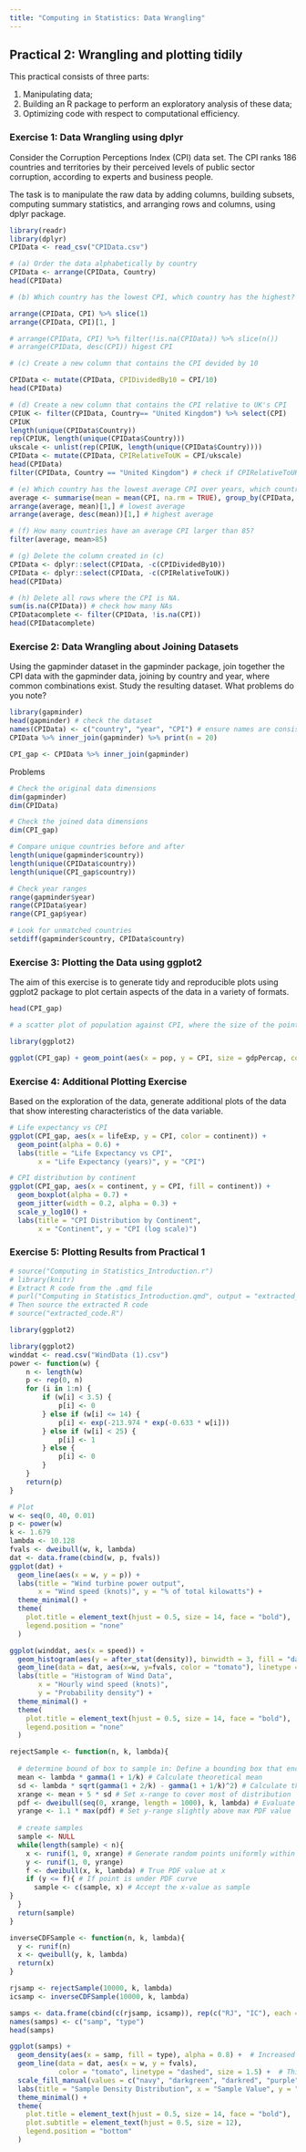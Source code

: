 ---
title: "Computing in Statistics: Data Wrangling"
---

## Practical 2: Wrangling and plotting tidily

This practical consists of three parts:

1.  Manipulating data;
2.  Building an R package to perform an exploratory analysis of these data;
3.  Optimizing code with respect to computational efficiency.

### Exercise 1: Data Wrangling using dplyr

Consider the Corruption Perceptions Index (CPI) data set. The CPI ranks 186 countries and territories by their perceived levels of public sector corruption, according to experts and business people.

The task is to manipulate the raw data by adding columns, building subsets, computing summary statistics, and arranging rows and columns, using dplyr package.

```{r}
library(readr)
library(dplyr)
CPIData <- read_csv("CPIData.csv")
```

```{r}
# (a) Order the data alphabetically by country
CPIData <- arrange(CPIData, Country)
head(CPIData)
```

```{r}
# (b) Which country has the lowest CPI, which country has the highest? State also the corresponding years.

arrange(CPIData, CPI) %>% slice(1)
arrange(CPIData, CPI)[1, ]

# arrange(CPIData, CPI) %>% filter(!is.na(CPIData)) %>% slice(n())
# arrange(CPIData, desc(CPI)) higest CPI
```

```{r}
# (c) Create a new column that contains the CPI devided by 10

CPIData <- mutate(CPIData, CPIDividedBy10 = CPI/10)
head(CPIData)
```

```{r}
# (d) Create a new column that contains the CPI relative to UK's CPI
CPIUK <- filter(CPIData, Country== "United Kingdom") %>% select(CPI)
CPIUK
length(unique(CPIData$Country))
rep(CPIUK, length(unique(CPIData$Country)))
ukscale <- unlist(rep(CPIUK, length(unique(CPIData$Country))))
CPIData <- mutate(CPIData, CPIRelativeToUK = CPI/ukscale)
head(CPIData)
filter(CPIData, Country == "United Kingdom") # check if CPIRelativeToUK = 1
```

```{r}
# (e) Which country has the lowest average CPI over years, which country has the highest
average <- summarise(mean = mean(CPI, na.rm = TRUE), group_by(CPIData, Country))
arrange(average, mean)[1,] # lowest average
arrange(average, desc(mean))[1,] # highest average
```

```{r}
# (f) How many countries have an average CPI larger than 85?
filter(average, mean>85)
```

```{r}
# (g) Delete the column created in (c)
CPIData <- dplyr::select(CPIData, -c(CPIDividedBy10))
CPIData <- dplyr::select(CPIData, -c(CPIRelativeToUK))
head(CPIData)
```

```{r}
# (h) Delete all rows where the CPI is NA.
sum(is.na(CPIData)) # check how many NAs
CPIDatacomplete <- filter(CPIData, !is.na(CPI))
head(CPIDatacomplete)
```

### Exercise 2: Data Wrangling about Joining Datasets

Using the gapminder dataset in the gapminder package, join together the CPI data with the gapminder data, joining by country and year, where common combinations exist. Study the resulting dataset. What problems do you note?

```{r}
library(gapminder)
head(gapminder) # check the dataset
names(CPIData) <- c("country", "year", "CPI") # ensure names are consistent across datasets
CPIData %>% inner_join(gapminder) %>% print(n = 20)

```

```{r}
CPI_gap <- CPIData %>% inner_join(gapminder)
```

Problems

```{r}
# Check the original data dimensions
dim(gapminder)
dim(CPIData)
```

```{r}
# Check the joined data dimensions
dim(CPI_gap)
```

```{r}
# Compare unique countries before and after
length(unique(gapminder$country))
length(unique(CPIData$country))
length(unique(CPI_gap$country))
```

```{r}
# Check year ranges
range(gapminder$year)
range(CPIData$year)
range(CPI_gap$year)
```

```{r}
# Look for unmatched countries
setdiff(gapminder$country, CPIData$country)
```

### Exercise 3: Plotting the Data using ggplot2

The aim of this exercise is to generate tidy and reproducible plots using ggplot2 package to plot certain aspects of the data in a variety of formats.

```{r}
head(CPI_gap)
```

```{r}

# a scatter plot of population against CPI, where the size of the point and colour are related to the GDP and continent respectively

library(ggplot2)

ggplot(CPI_gap) + geom_point(aes(x = pop, y = CPI, size = gdpPercap, colour = continent), na.rm = T) + scale_x_log10()
```

### Exercise 4: Additional Plotting Exercise

Based on the exploration of the data, generate additional plots of the data that show interesting characteristics of the data variable.

```{r, warning = FALSE}
# Life expectancy vs CPI
ggplot(CPI_gap, aes(x = lifeExp, y = CPI, color = continent)) +
  geom_point(alpha = 0.6) +
  labs(title = "Life Expectancy vs CPI",
       x = "Life Expectancy (years)", y = "CPI")
```

```{r, warning = FALSE}
# CPI distribution by continent
ggplot(CPI_gap, aes(x = continent, y = CPI, fill = continent)) +
  geom_boxplot(alpha = 0.7) +
  geom_jitter(width = 0.2, alpha = 0.3) +
  scale_y_log10() +
  labs(title = "CPI Distribution by Continent",
       x = "Continent", y = "CPI (log scale)")
```

### Exercise 5: Plotting Results from Practical 1

```{r}
# source("Computing in Statistics_Introduction.r")
# library(knitr)
# Extract R code from the .qmd file
# purl("Computing in Statistics_Introduction.qmd", output = "extracted_code.R")
# Then source the extracted R code
# source("extracted_code.R")
```

```{r}
library(ggplot2)

library(ggplot2)
winddat <- read.csv("WindData (1).csv")
power <- function(w) {
    n <- length(w)
    p <- rep(0, n)
    for (i in 1:n) {
        if (w[i] < 3.5) {
            p[i] <- 0
        } else if (w[i] <= 14) {
            p[i] <- exp(-213.974 * exp(-0.633 * w[i]))
        } else if (w[i] < 25) {
            p[i] <- 1
        } else {
            p[i] <- 0
        }
    }
    return(p)
}

# Plot
w <- seq(0, 40, 0.01)
p <- power(w)
k <- 1.679
lambda <- 10.128
fvals <- dweibull(w, k, lambda)
dat <- data.frame(cbind(w, p, fvals))
ggplot(dat) + 
  geom_line(aes(x = w, y = p)) + 
  labs(title = "Wind turbine power output",
       x = "Wind speed (knots)", y = "% of total kilowatts") +
  theme_minimal() +
  theme(
    plot.title = element_text(hjust = 0.5, size = 14, face = "bold"),
    legend.position = "none"
  )

```

```{r}
ggplot(winddat, aes(x = speed)) + 
  geom_histogram(aes(y = after_stat(density)), binwidth = 3, fill = "darkgrey") + 
  geom_line(data = dat, aes(x=w, y=fvals, color = "tomato"), linetype = "dashed") + 
  labs(title = "Histogram of Wind Data",
       x = "Hourly wind speed (knots)", 
       y = "Probability density") +
  theme_minimal() +
  theme(
    plot.title = element_text(hjust = 0.5, size = 14, face = "bold"),
    legend.position = "none"
  )
```

```{r}
rejectSample <- function(n, k, lambda){
  
  # determine bound of box to sample in: Define a bounding box that encloses the Weibull PDF
  mean <- lambda * gamma(1 + 1/k) # Calculate theoretical mean
  sd <- lambda * sqrt(gamma(1 + 2/k) - gamma(1 + 1/k)^2) # Calculate theoretical SD
  xrange <- mean + 5 * sd # Set x-range to cover most of distribution
  pdf <- dweibull(seq(0, xrange, length = 1000), k, lambda) # Evaluate PDF
  yrange <- 1.1 * max(pdf) # Set y-range slightly above max PDF value
  
  # create samples
  sample <- NULL
  while(length(sample) < n){
    x <- runif(1, 0, xrange) # Generate random points uniformly within this box
    y <- runif(1, 0, yrange)
    f <- dweibull(x, k, lambda) # True PDF value at x
    if (y <= f){ # If point is under PDF curve
      sample <- c(sample, x) # Accept the x-value as sample
}
  }
  return(sample)
}

inverseCDFSample <- function(n, k, lambda){
  y <- runif(n)
  x <- qweibull(y, k, lambda)
  return(x)
}

```

```{r}
rjsamp <- rejectSample(10000, k, lambda)
icsamp <- inverseCDFSample(10000, k, lambda)
```

```{r}
samps <- data.frame(cbind(c(rjsamp, icsamp)), rep(c("RJ", "IC"), each = 1000))
names(samps) <- c("samp", "type")
head(samps)
```

```{r}
ggplot(samps) + 
  geom_density(aes(x = samp, fill = type), alpha = 0.8) +  # Increased alpha
  geom_line(data = dat, aes(x = w, y = fvals), 
            color = "tomato", linetype = "dashed", size = 1.5) +  # Thicker, brighter line
  scale_fill_manual(values = c("navy", "darkgreen", "darkred", "purple")) +  # Dark colors
  labs(title = "Sample Density Distribution", x = "Sample Value", y = "Density") +
  theme_minimal() +
  theme(
    plot.title = element_text(hjust = 0.5, size = 14, face = "bold"),
    plot.subtitle = element_text(hjust = 0.5, size = 12),
    legend.position = "bottom"
  )
```
